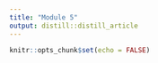 ```yaml
---
title: "Module 5"
output: distill::distill_article
---
```


```r
knitr::opts_chunk$set(echo = FALSE)
```


